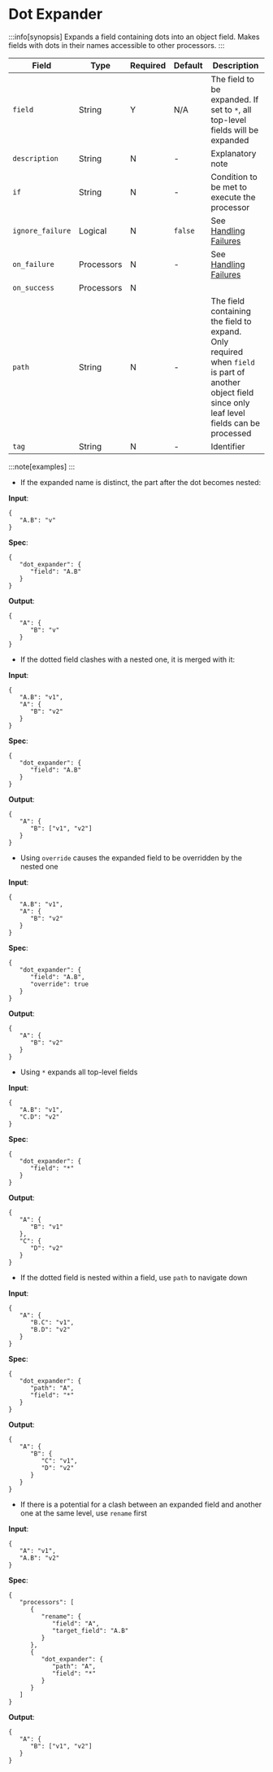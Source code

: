 # Dot Expander

:::info[synopsis]
Expands a field containing dots into an object field. Makes fields with dots in their names accessible to other processors.
:::

|Field|Type|Required|Default|Description|
|---|---|---|---|---|
|`field`|String|Y|N/A|The field to be expanded. If set to `*`, all top-level fields will be expanded|
|`description`|String|N|-|Explanatory note|
|`if`|String|N|-|Condition to be met to execute the processor|
|`ignore_failure`|Logical|N|`false`|See [Handling Failures](../handling-failures.mdx)|
|`on_failure`|Processors|N|-|See [Handling Failures](../handling-failures.mdx)|
|`on_success`|Processors|N|||
|`path`|String|N|-|The field containing the field to expand. Only required when `field` is part of another object field since only leaf level fields can be processed|
|`tag`|String|N|-|Identifier|

:::note[examples]
:::
* If the expanded name is distinct, the part after the dot becomes nested:

**Input**:

```code
{
   "A.B": "v"
}
```

**Spec**:

```code
{
   "dot_expander": {
      "field": "A.B"
   }
}
```

**Output**:

```code
{
   "A": {
      "B": "v"
   }
}
```

* If the dotted field clashes with a nested one, it is merged with it:

**Input**:

```code
{
   "A.B": "v1",
   "A": {
      "B": "v2"
   }
}
```

**Spec**:

```code
{
   "dot_expander": {
      "field": "A.B"
   }
}
```

**Output**:

```code
{
   "A": {
      "B": ["v1", "v2"]
   }
}
```

* Using `override` causes the expanded field to be overridden by the nested one

**Input**:

```code
{
   "A.B": "v1",
   "A": {
      "B": "v2"
   }
}
```

**Spec**:

```code
{
   "dot_expander": {
      "field": "A.B",
      "override": true
   }
}
```

**Output**:

```code
{
   "A": {
      "B": "v2"
   }
}
```

* Using `*` expands all top-level fields

**Input**:

```code
{
   "A.B": "v1",
   "C.D": "v2"
}
```

**Spec**:

```code
{
   "dot_expander": {
      "field": "*"
   }
}
```

**Output**:

```code
{
   "A": {
      "B": "v1"
   },
   "C": {
      "D": "v2"
   }
}
```

* If the dotted field is nested within a field, use `path` to navigate down

**Input**:

```code
{
   "A": {
      "B.C": "v1",
      "B.D": "v2"
   }
}
```

**Spec**:

```code
{
   "dot_expander": {
      "path": "A",
      "field": "*"
   }
}
```

**Output**:

```code
{
   "A": {
      "B": {
         "C": "v1",
         "D": "v2"
      }
   }
}
```

* If there is a potential for a clash between an expanded field and another one at the same level, use `rename` first

**Input**:

```code
{
   "A": "v1",
   "A.B": "v2"
}
```

**Spec**:

```code
{
   "processors": [
      {
         "rename": {
            "field": "A",
            "target_field": "A.B"
         }
      },
      {
         "dot_expander": {
            "path": "A",
            "field": "*"
         }
      }
   ]
}
```

**Output**:

```code
{
   "A": {
      "B": ["v1", "v2"]
   }
}
```
